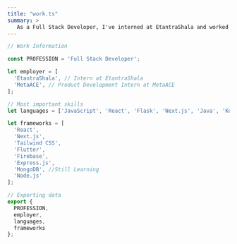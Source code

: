 ```yaml
---
title: "work.ts"
summary: >
   As a Full Stack Developer, I've interned at EtantraShala and worked as a Product Development Intern at MetaACE. Proficient in JavaScript, React, Flask, and Next.js, along with MERN stack technologies. Familiar with frameworks like React, Next.js, and Express.js, aiming to master MongoDB.
---
```


```ts
// Work Information

const PROFESSION = 'Full Stack Developer';

let employer = [
  'EtantraShala', // Intern at EtantraShala
  'MetaACE', // Product Development Intern at MetaACE
];

// Most important skills
let languages = ['JavaScript', 'React', 'Flask', 'Next.js', 'Java', 'Kotlin', 'C++', 'Python', 'R', 'MERN Stack'];

let frameworks = [
  'React',
  'Next.js',
  'Tailwind CSS',
  'Flutter', 
  'Firebase', 
  'Express.js', 
  'MongoDB', //Still Learning
  'Node.js' 
];

// Exporting data
export {
  PROFESSION,
  employer,
  languages,
  frameworks
};

```